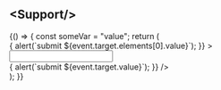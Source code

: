 ---
---


## \<Support/\>

<Playground>
  {() => {
    const someVar = "value";
    return (
      <React.Fragment>
        <Section>
          <Support
            onSubmit={event => {
              alert(`submit ${event.target.elements[0].value}`);
            }}
          >
            <input
              type="search"
              className="support__input"
              defaultValue="avignon"
            />
          </Support>
        </Section>
        <Section dark>
          <Support
            onSubmit={event => {
              alert(`submit ${event.target.value}`);
            }}
          />
        </Section>
      </React.Fragment>
    );
  }}
</Playground>

<PropsTable of={Support} />
